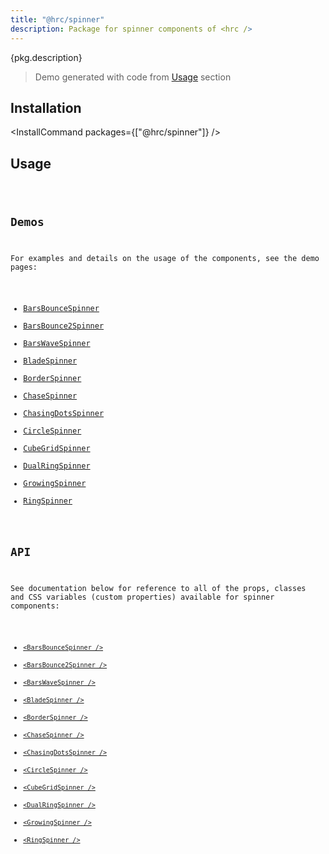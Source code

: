 ```yaml
---
title: "@hrc/spinner"
description: Package for spinner components of <hrc />
---
```



<p>{pkg.description}</p>

<Demo layout="row">
  <PackageDemo />
</Demo>

> Demo generated with code from [Usage](#usage) section

## Installation

<InstallCommand packages={["@hrc/spinner"]} />

## Usage

<Code code={demoCode} lang="jsx" />

## Demos

For examples and details on the usage of the components, see the demo pages:

- [BarsBounceSpinner](/hrc/components/bars-bounce-spinner)
- [BarsBounce2Spinner](/hrc/components/bars-bounce-2-spinner)
- [BarsWaveSpinner](/hrc/components/bars-wave-spinner)
- [BladeSpinner](/hrc/components/blade-spinner)
- [BorderSpinner](/hrc/components/border-spinner)
- [ChaseSpinner](/hrc/components/chase-spinner)
- [ChasingDotsSpinner](/hrc/components/chasing-dots-spinner)
- [CircleSpinner](/hrc/components/circle-spinner)
- [CubeGridSpinner](/hrc/components/cube-grid-spinner)
- [DualRingSpinner](/hrc/components/dual-ring-spinner)
- [GrowingSpinner](/hrc/components/growing-spinner)
- [RingSpinner](/hrc/components/ring-spinner)

## API

See documentation below for reference to all of the props, classes and CSS
variables (custom properties) available for spinner components:

- [`<BarsBounceSpinner />`](/hrc/api/bars-bounce-spinner)
- [`<BarsBounce2Spinner />`](/hrc/api/bars-bounce-2-spinner)
- [`<BarsWaveSpinner />`](/hrc/api/bars-wave-spinner)
- [`<BladeSpinner />`](/hrc/api/blade-spinner)
- [`<BorderSpinner />`](/hrc/api/border-spinner)
- [`<ChaseSpinner />`](/hrc/api/chase-spinner)
- [`<ChasingDotsSpinner />`](/hrc/api/chasing-dots-spinner)
- [`<CircleSpinner />`](/hrc/api/circle-spinner)
- [`<CubeGridSpinner />`](/hrc/api/cube-grid-spinner)
- [`<DualRingSpinner />`](/hrc/api/dual-ring-spinner)
- [`<GrowingSpinner />`](/hrc/api/growing-spinner)
- [`<RingSpinner />`](/hrc/api/ring-spinner)

